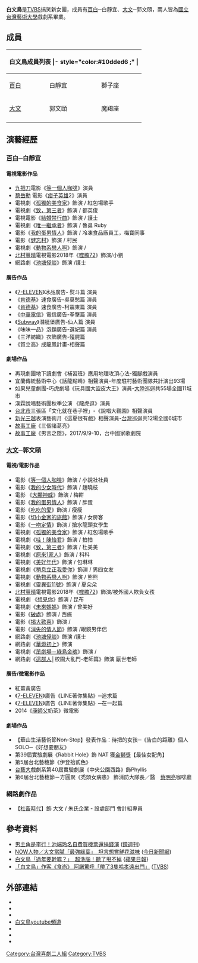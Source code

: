 {{no footnotes|time=2015-07-11T14:12:52+00:00}}
{{藝人
|姓名 = 白文鳥
|類型 = 組合
|現任成員 = [[百白|百白]]─白靜宜<BR>[[大文|大文]]─郭文頤
|圖片 =
|圖片尺寸 = 
|圖片簡介 = 
|原名 = 
|外文名 = 
|外文 =  
|羅馬拼音 = 
|英文名 =  
|國籍 = {{ROC}}
|民族 = 
|籍貫 =  
|職業 = [[TVBS|TVBS]]搞笑新女團
|語言 = [[國語|國語]]
|三圍 = 
|教育程度 =  [[百白|百白]]─白靜宜<BR>（[[國立台灣藝術大學|國立台灣藝術大學]]戲劇系）<BR>[[大文|大文]]─郭文頤<BR>（[[國立台灣藝術大學|國立台灣藝術大學]]戲劇系）
|宗教信仰 = 
|父母 = 
|音樂類型 = 
|演奏樂器 = 
|出道作 = 
|出道日期 = 
|出道地點 = {{TW}} 
|代表作 = 
|活躍年代 = 
|唱片公司 = 
|經紀公司 = [[TVBS|TVBS]]
|網站 =[http://artist.tvbs.com.tw/introduction/personal/artist-000010/ TVBS藝人事務所]{{dead link|date=2018年1月 |bot=InternetArchiveBot |fix-attempted=yes }} <BR> [https://zh-tw.facebook.com/bwbirds 白文鳥電台 粉絲專頁]
|相關團體 = 
|獎項 = 
|IMDb = 
|過往成員 = 
|音樂專輯 = 
|電影 = 
|電視節目 = 
|舞台劇 = 
|書籍 =
}}

'''白文鳥'''是[[TVBS|TVBS]]搞笑新女團，成員有[[百白|百白]]─白靜宜、[[大文|大文]]─郭文頤，兩人皆為[[國立台灣藝術大學|國立台灣藝術大學]]戲劇系畢業。

== 成員 ==
{| class="wikitable"
|- style="background:#ccc; text-align:center;"
! colspan="6"|白文鳥成員列表
|- style="color:#10dded6 ;" |
|colspan=1 align="center" | '''名字'''
|colspan=1 align="center" | '''本名'''
!colspan=1 align="center" | '''出生日期''' 
!colspan=1 align="center" | '''星座'''
|-
|[[百白|百白]]
|白靜宜
|{{birth date and age|1986|8|10}}
|獅子座
|-
|[[大文|大文]]
|郭文頤
|{{birth date and age|1986|12|27}}
|魔羯座
|-
|}

== 演藝經歷 ==
===[[百白|百白]]─白靜宜===
====電視電影作品====
*[[九把刀|九把刀]]電影《[[等一個人咖啡|等一個人咖啡]]》演員
*[[蔡岳勳|蔡岳勳]] 電影《[[痞子英雄|痞子英雄]]2》演員
*電視劇《[[孤獨的美食家|孤獨的美食家]]》飾演 / 紅包場歌手
*電視劇《[[致，第三者|致，第三者]]》飾演 / 都英俊
*電視電影《[[結婚禁行曲|結婚禁行曲]]》飾演 / 護士
*電視劇《[[唯一繼承者|唯一繼承者]]》飾演 / 魯鼻 Ruby
*電影《[[我的蛋男情人|我的蛋男情人]]》飾演 / 冷凍食品廠員工，梅寶同事
*電影《[[健忘村|健忘村]]》飾演 / 村民
*電視劇《[[動物系戀人啊|動物系戀人啊]]》飾演 /
*[[北村豐晴|北村豐晴]]電視電影2018年《[[噬膽72|噬膽72]]》飾演/小劉
*網路劇《[[池塘怪談|池塘怪談]]》飾演 /護士

====廣告作品====
*《[[7-ELEVEN|7-ELEVEN]]》冰品廣告- 熨斗篇 演員
*《[[肯德基|肯德基]]》速食廣告-吳莫愁篇 演員
*《[[肯德基|肯德基]]》速食廣告-柯震東篇 演員
*《[[中華電信|中華電信]]》電信廣告-拳擊篇 演員
*《[[Subway|Subway]]》潛艇堡廣告-仙人篇 演員
*《味味一品》泡麵廣告-選妃篇 演員
*《三洋紡織》衣飾廣告-殭屍篇
*《賀立高》成龍鳳計畫-相聲篇
====劇場作品====
*再現劇團地下讀劇會《補習班》應用地理攻頂心法-獨腳戲演員
*宜蘭傳統藝術中心《話龍點睛》相聲演員-年度駐村藝術團隊共計演出93場
*如果兒童劇團-巧虎劇場《玩具國大盜皮大王》演員-[[大陸|大陸]]巡迴共55場全國11城市
*漢霖說唱藝術團秋季公演 《龍虎逗》演員
*[[台北市|台北市]]三張區「文化就在巷子裡」-《說唱大觀園》相聲演員
*[[新光三越|新光三越]]表演藝術月《這夏很有戲》相聲演員-[[台灣|台灣]]巡迴共12場全國6城市
*[[故事工廠|故事工廠]]《三個諸葛亮》
*[[故事工廠|故事工廠]]《男言之隱》，2017/9/9-10，台中國家歌劇院

===[[大文|大文]]─郭文頤===
====電視/電影作品====
*電影《[[等一個人咖啡|等一個人咖啡]]》飾演 / 小說社社員
*電影《[[我的少女時代|我的少女時代]]》飾演 / 趙曉枝
*電影 《[[大顯神威|大顯神威]]》飾演 /  梅餅
*電影《[[我的蛋男情人|我的蛋男情人]]》飾演 / 胖蛋
*電影《[[吃吃的愛|吃吃的愛]]》飾演 / 瘦瘦
*電影《[[切小金家的旅館|切小金家的旅館]]》飾演 / 女房客
*電影《[[一吻定情_(電影)|一吻定情]]》飾演 / 搶水龍頭女學生
*電視劇《[[孤獨的美食家|孤獨的美食家]]》飾演 / 紅包場歌手
*電視劇《[[哇！陳怡君|哇！陳怡君]]》飾演 / 拍拍
*電視劇《[[致，第三者|致，第三者]]》飾演 / 杜美美
*電視劇《[[原來1家人|原來1家人]]》飾演 /  科科
*電視劇《[[美好年代_(電視劇)|美好年代]]》飾演 / 包琳琳
*電視劇《[[稍息立正我愛你|稍息立正我愛你]]》飾演 / 男四女友
*電視劇《[[動物系戀人啊|動物系戀人啊]]》飾演 / 熊熊
*電視劇《[[靈異街11號|靈異街11號]]》飾演 / 夏朵朵
*[[北村豐晴|北村豐晴]]電視電影2018年《[[噬膽72|噬膽72]]》飾演/被外國人欺負女孩
*電視劇 《[[想見你_(電視劇)|想見你]]》飾演 / 昆布
*電視劇《[[未來媽媽|未來媽媽]]》飾演 / 曾美好
*電影《[[破處|破處]]》飾演 / 西施
*電影《[[揭大歡喜|揭大歡喜]]》飾演 /
*電影《[[消失的情人節|消失的情人節]]》飾演 /眼鏡男伴侶
*網路劇《[[池塘怪談|池塘怪談]]》飾演 /護士
*網路劇《[[華燈初上_(電視劇)|華燈初上]]》飾演
*電視劇《[[茁劇場－綠島金魂|茁劇場－綠島金魂]]》飾演 /
*網路劇《[[這群人|這群人]]│校園大亂鬥-老師篇》飾演 厭世老師

====廣告/微電影作品====
*紅薑黃廣告
*《[[7-ELEVEN|7-ELEVEN]]》廣告《LINE著你集點》─追求篇
*《[[7-ELEVEN|7-ELEVEN]]》廣告《LINE著你集點》─在一起篇
*2014《[[康師父|康師父]]奶茶》微電影
====劇場作品====
*【華山生活藝術節Non-Stop】發表作品：待把的女孩─《告白的距離》個人SOLO─《好想要朋友》
*第39屆實驗劇展《Rabbit Hole》飾 NAT 獲[[金獅獎|金獅獎]]【最佳女配角】
*第5屆台北藝穗節《伊登拾貳色》  
*[[台藝大|台藝大]]戲劇系第40屆實驗劇展《中央公園西路》飾Phyllis
*第6屆台北藝穗節－方圓聚《禿頭女病患》 飾消防大隊長／醫　[[蔡明亮|蔡明亮]]咖啡廳

===網路劇作品===
*【[[社畜時代|社畜時代]]】飾 大文 / 朱氏企業 - 設處部門 會計組專員

==參考資料==
*[https://www.mirrormedia.mg/story/20170509ent020 男主角是李行！池端玲名自費買機票還捐錢演] {{Wayback|url=https://www.mirrormedia.mg/story/20170509ent020 |date=20210112040726 }} ([[鏡週刊|鏡週刊]])
*[http://www.nownews.com/n/2017/05/11/2517389 NOW人物／大文當膩「最強綠葉」　坦言想嘗鮮花滋味] {{Wayback|url=http://www.nownews.com/n/2017/05/11/2517389 |date=20170511012557 }} ([[今日新聞網|今日新聞網]])
*[http://www.appledaily.com.tw/realtimenews/article/new/20150220/562473/ 白文鳥「過年要幹嘛？」　超洗腦！聽了甩不掉] {{Wayback|url=http://www.appledaily.com.tw/realtimenews/article/new/20150220/562473/ |date=20150825004243 }}{[[蘋果日報|蘋果日報]]}
*[http://news.tvbs.com.tw/old-news.html?nid=579972 「白文鳥」作客《食尚》 阿諾驚呼「帶了3隻哈孝遠出門」] {{Wayback|url=http://news.tvbs.com.tw/old-news.html?nid=579972 |date=20160304135959 }} ([[TVBS|TVBS]])

==外部連結==
*{{facebook|bwbirds|白文鳥電台}}
*{{facebook|baibai0810|百白 白靜宜}}
*{{facebook|dawendesu|大文×郭文頤}}
*[https://www.youtube.com/channel/UC6d3y89da53W9PauqhNaANA 白文鳥youtube頻道] {{Wayback|url=https://www.youtube.com/channel/UC6d3y89da53W9PauqhNaANA |date=20161119021815 }}
* {{Facebook|TVBS-藝人事務所-512601418881531|TVBS-藝人事務所}}
* {{imdb name|6908992|郭文頤}}
* {{imdb name|6143952|白靜宜}}

[[Category:台灣喜劇二人組|Category:台灣喜劇二人組]]
[[Category:TVBS|Category:TVBS]]